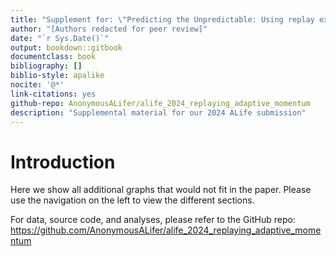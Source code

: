 ```yaml
---
title: "Supplement for: \"Predicting the Unpredictable: Using replay experiments to disentangle how evolutionary outcomes are altered by adaptive momentum\""
author: "[Authors redacted for peer review]"
date: "`r Sys.Date()`"
output: bookdown::gitbook
documentclass: book
bibliography: []
biblio-style: apalike
nocite: '@*'
link-citations: yes
github-repo: AnonymousALifer/alife_2024_replaying_adaptive_momentum
description: "Supplemental material for our 2024 ALife submission"
---
```


# Introduction

Here we show all additional graphs that would not fit in the paper.
Please use the navigation on the left to view the different sections.

For data, source code, and analyses, please refer to the GitHub repo: <https://github.com/AnonymousALifer/alife_2024_replaying_adaptive_momentum> 
